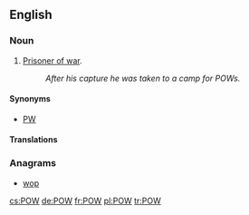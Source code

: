 {{also|pow}}
==English==

===Noun===
{{en-noun}}

# [[prisoner of war#English|Prisoner of war]].
#: ''After his capture he was taken to a camp for POWs.''

====Synonyms====
* [[PW]] {{qualifier|Canada|military}}

====Translations====
{{trans-top|initialism of prisoner of war}}
{{trans-mid}}
{{trans-bottom}}

===Anagrams===
* [[wop#English|wop]]

[[cs:POW]]
[[de:POW]]
[[fr:POW]]
[[pl:POW]]
[[tr:POW]]